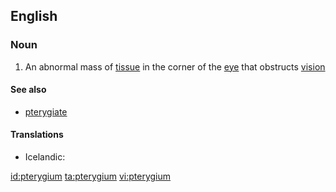 ==English==

===Noun===
{{wikipedia}}
{{en-noun|pl2=pterygia}}

#{{medicine}} An abnormal mass of [[tissue]] in the corner of the [[eye]] that obstructs [[vision]]

====See also====
*[[pterygiate]]

====Translations====
{{trans-top|an abnormal mass of tissue in the corner of the eye}}
* Icelandic: {{t+|is|glæruvængur|m}}
{{trans-mid}}
{{trans-bottom}}

[[id:pterygium]]
[[ta:pterygium]]
[[vi:pterygium]]